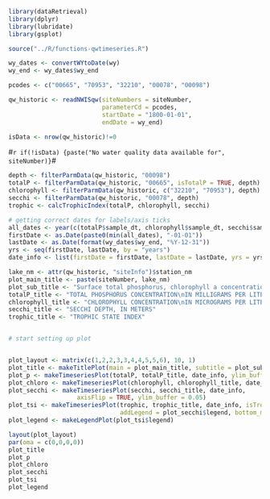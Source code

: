 
```r
library(dataRetrieval)
library(dplyr)
library(lubridate)
library(gsplot)

source("../R/functions-qwtimeseries.R")
```

```r
wy_dates <- convertWYtoDate(wy)
wy_end <- wy_dates$wy_end

pcodes <- c("00665", "70953", "32210", "00078", "00098")

qw_historic <- readNWISqw(siteNumbers = siteNumber, 
                          parameterCd = pcodes,
                          startDate = "1800-01-01", 
                          endDate = wy_end)

isData <- nrow(qw_historic)!=0

```

#`r if(!isData) {paste("No water quality data available for", siteNumber)}`#

```r
depth <- filterParmData(qw_historic, "00098")
totalP <- filterParmData(qw_historic, "00665", isTotalP = TRUE, depth) 
chlorophyll <- filterParmData(qw_historic, c("32210", "70953"), depth)
secchi <- filterParmData(qw_historic, "00078", depth)
trophic <- calcTrophicIndex(totalP, chlorophyll, secchi)

# getting correct dates for labels/axis ticks
all_dates <- year(c(totalP$sample_dt, chlorophyll$sample_dt, secchi$sample_dt, trophic$sample_dt))
firstDate <- as.Date(paste0(min(all_dates), "-01-01"))
lastDate <- as.Date(format(wy_dates$wy_end, "%Y-12-31"))
yrs <- seq(firstDate, lastDate, by = "years")
date_info <- list(firstDate = firstDate, lastDate = lastDate, yrs = yrs)

lake_nm <- attr(qw_historic, "siteInfo")$station_nm
plot_main_title <- paste(siteNumber, lake_nm)
plot_sub_title <- "Surface total phosphorus, chlorophyll a concentrations, Secchi depths, and TSI data"
totalP_title <- "TOTAL PHOSPHORUS CONCENTRATION\nIN MILLIGRAMS PER LITER"
chlorophyll_title <- "CHLOROPHYLL CONCENTRATION\nIN MICROGRAMS PER LITER"
secchi_title <- "SECCHI DEPTH, IN METERS"
trophic_title <- "TROPHIC STATE INDEX"


# start setting up plot


plot_layout <- matrix(c(1,2,2,3,3,4,4,5,5,6), 10, 1)
plot_title <- makeTitlePlot(main = plot_main_title, subtitle = plot_sub_title)
plot_p <- makeTimeseriesPlot(totalP, totalP_title, date_info, ylim_buffer = 0.05, top_margin = 0)
plot_chloro <- makeTimeseriesPlot(chlorophyll, chlorophyll_title, date_info, ylim_buffer = 0.05)
plot_secchi <- makeTimeseriesPlot(secchi, secchi_title, date_info,
                   axisFlip = TRUE, ylim_buffer = 0.05)
plot_tsi <- makeTimeseriesPlot(trophic, trophic_title, date_info, isTrophicIndex = TRUE,
                               addLegend = plot_secchi$legend, bottom_margin = 0)
plot_legend <- makeLegendPlot(plot_tsi$legend)

layout(plot_layout)
par(oma = c(0,0,0,0))
plot_title
plot_p
plot_chloro
plot_secchi
plot_tsi
plot_legend

```

